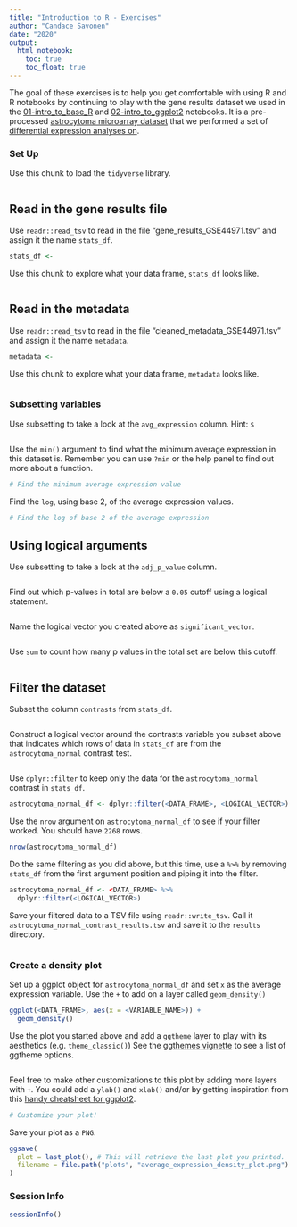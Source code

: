 ```yaml
---
title: "Introduction to R - Exercises"
author: "Candace Savonen"
date: "2020"
output:
  html_notebook:
    toc: true
    toc_float: true
---
```


The goal of these exercises is to help you get comfortable with using R and R 
notebooks by continuing to play with the gene results dataset we used in the [01-intro_to_base_R](./01-intro_to_base_R.Rmd) and [02-intro_to_ggplot2](./01-intro_to_ggplot2.Rmd) notebooks. 
It is a pre-processed [astrocytoma microarray dataset](https://www.refine.bio/experiments/GSE44971/gene-expression-data-from-pilocytic-astrocytoma-tumour-samples-and-normal-cerebellum-controls) 
that we performed a set of [differential expression analyses on](./scripts/00-setup-intro-to-R.R).

### Set Up 

Use this chunk to load the `tidyverse` library. 

```r

```

## Read in the gene results file

Use `readr::read_tsv` to read in the file "gene_results_GSE44971.tsv" and assign 
it the name `stats_df`. 

```r
stats_df <-
```

Use this chunk to explore what your data frame, `stats_df` looks like. 

```r

```

## Read in the metadata

Use `readr::read_tsv` to read in the file "cleaned_metadata_GSE44971.tsv" and assign 
it the name `metadata`. 

```r
metadata <- 
```

Use this chunk to explore what your data frame, `metadata` looks like. 

```r

```

### Subsetting variables

Use subsetting to take a look at the `avg_expression` column. 
Hint: `$`

```r

```

Use the `min()` argument to find what the minimum average expression in this dataset is. 
Remember you can use `?min` or the help panel to find out more about a function. 

```r
# Find the minimum average expression value

```

Find the `log`, using base 2, of the average expression values. 

```r
# Find the log of base 2 of the average expression

```

## Using logical arguments

Use subsetting to take a look at the `adj_p_value` column. 

```r

```

Find out which p-values in total are below a `0.05` cutoff using a logical 
statement. 

```r

```

Name the logical vector you created above as `significant_vector`.

```r

```

Use `sum` to count how many p values in the total set are below this cutoff. 

```r

```

## Filter the dataset

Subset the column `contrasts` from `stats_df`. 

```r

```

Construct a logical vector around the contrasts variable you subset above that 
indicates which rows of data in `stats_df` are from the `astrocytoma_normal` 
contrast test. 

```r

```

Use `dplyr::filter` to keep only the data for the `astrocytoma_normal` contrast
in `stats_df`. 

```r
astrocytoma_normal_df <- dplyr::filter(<DATA_FRAME>, <LOGICAL_VECTOR>)
```

Use the `nrow` argument on `astrocytoma_normal_df` to see if your filter worked. 
You should have `2268` rows. 

```r
nrow(astrocytoma_normal_df)
```

Do the same filtering as you did above, but this time, use a `%>%` by removing 
`stats_df` from the first argument position and piping it into the filter. 

```r
astrocytoma_normal_df <- <DATA_FRAME> %>% 
  dplyr::filter(<LOGICAL_VECTOR>)
```

Save your filtered data to a TSV file using `readr::write_tsv`. 
Call it `astrocytoma_normal_contrast_results.tsv` and save it to the `results`
directory. 

```r

```

### Create a density plot 

Set up a ggplot object for `astrocytoma_normal_df` and set `x` as the average 
expression variable. 
Use the `+` to add on a layer called `geom_density()`

```r
ggplot(<DATA_FRAME>, aes(x = <VARIABLE_NAME>)) + 
  geom_density()
```

Use the plot you started above and add a `ggtheme` layer to play with its aesthetics (e.g. `theme_classic()`)
See the [ggthemes vignette](https://mran.microsoft.com/snapshot/2017-02-04/web/packages/ggthemes/vignettes/ggthemes.html) 
to see a list of ggtheme options. 

```r

```

Feel free to make other customizations to this plot by adding more layers with `+`. 
You could add a `ylab()` and `xlab()` and/or by getting inspiration from this [handy cheatsheet for ggplot2](https://rstudio.com/wp-content/uploads/2015/03/ggplot2-cheatsheet.pdf). 

```r
# Customize your plot!
```

Save your plot as a `PNG`. 

```r
ggsave(
  plot = last_plot(), # This will retrieve the last plot you printed. 
  filename = file.path("plots", "average_expression_density_plot.png")
)
```

### Session Info

```r
sessionInfo()
```

